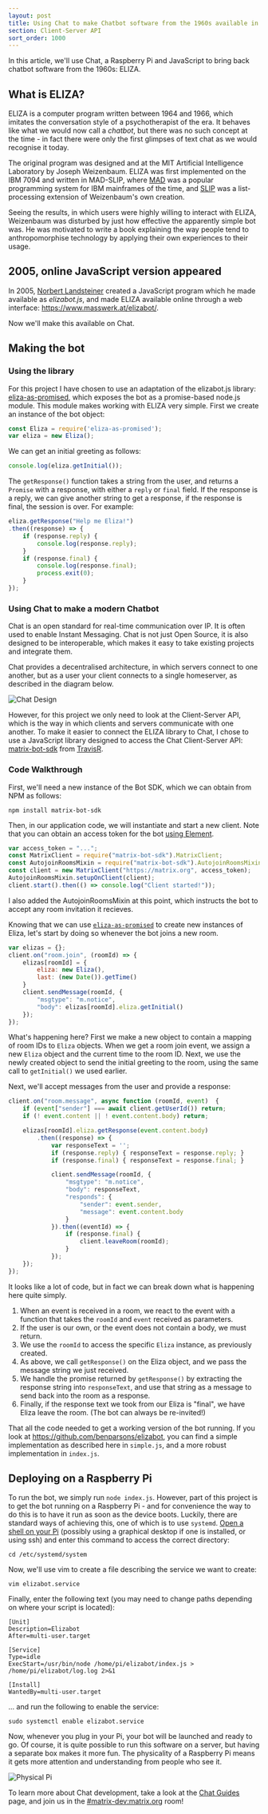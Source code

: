 ```yaml
---
layout: post
title: Using Chat to make Chatbot software from the 1960s available in 2018
section: Client-Server API
sort_order: 1000
---
```


In this article, we'll use Chat, a Raspberry Pi and JavaScript to bring back
chatbot software from the 1960s: ELIZA.

## What is ELIZA?

ELIZA is a computer program written between 1964 and 1966, which imitates the
conversation style of a psychotherapist of the era. It behaves like what we
would now call a *chatbot*, but there was no such concept at the time - in fact
there were only the first glimpses of text chat as we would recognise it today.

The original program was designed and at the MIT Artificial Intelligence
Laboratory by Joseph Weizenbaum. ELIZA was first implemented on the IBM 7094
and written in MAD-SLIP, where
[MAD](https://en.wikipedia.org/wiki/MAD_(programming_language)) was a popular
programming system for IBM mainframes of the time, and
[SLIP](https://en.wikipedia.org/wiki/SLIP_(programming_language)) was a
list-processing extension of Weizenbaum's own creation.

Seeing the results, in which users were highly willing to interact with ELIZA,
Weizenbaum was disturbed by just how effective the apparently simple bot was. He
was motivated to write a book explaining the way people tend to anthropomorphise
technology by applying their own experiences to their usage.

## 2005, online JavaScript version appeared

In 2005, [Norbert Landsteiner](https://twitter.com/mass_werk) created a
JavaScript program which he made available as *elizabot.js*, and made ELIZA
available online through a web interface: <https://www.masswerk.at/elizabot/>.

Now we'll make this available on Chat.

## Making the bot

### Using the library

For this project I have chosen to use an adaptation of the elizabot.js library:
[eliza-as-promised](https://github.com/natelewis/eliza-as-promised), which
exposes the bot as a promise-based node.js module. This module makes working
with ELIZA very simple. First we create an instance of the bot object:

```javascript
const Eliza = require('eliza-as-promised');
var eliza = new Eliza();
```

We can get an initial greeting as follows:

```javascript
console.log(eliza.getInitial());
```

The `getResponse()` function takes a string from the user, and returns a
`Promise` with a response, with either a `reply` or `final` field. If the
response is a reply, we can give another string to get a response, if the
response is final, the session is over. For example:

```javascript
eliza.getResponse("Help me Eliza!")
.then((response) => {
    if (response.reply) {
        console.log(response.reply);
    }
    if (response.final) {
        console.log(response.final);
        process.exit(0);
    }
});
```

### Using Chat to make a modern Chatbot

Chat is an open standard for real-time communication over IP. It is often used
to enable Instant Messaging. Chat is not just  Open Source, it is also designed to
be interoperable, which makes it easy to take existing projects and integrate
them.

Chat provides a decentralised architecture, in which servers connect to one
another, but as a user your client connects to a single homeserver, as described
in the diagram below.

![Chat Design](/docs/projects/images/matrix-diagram.png)

However, for this project we only need to look at the Client-Server API, which
is the way in which clients and servers communicate with one another. To make it
easier to connect the ELIZA library to Chat, I chose to use a JavaScript
library designed to access the Chat Client-Server API: [matrix-bot-sdk]
from [TravisR].

### Code Walkthrough

First, we'll need a new instance of the Bot SDK, which we can obtain from NPM as
follows:

```
npm install matrix-bot-sdk
```

Then, in our application code, we will instantiate and start a new client. Note
that you can obtain an access token for the bot [using
Element](https://t2bot.io/docs/access_tokens/).

```javascript
var access_token = "...";
const MatrixClient = require("matrix-bot-sdk").MatrixClient;
const AutojoinRoomsMixin = require("matrix-bot-sdk").AutojoinRoomsMixin;
const client = new MatrixClient("https://matrix.org", access_token);
AutojoinRoomsMixin.setupOnClient(client);
client.start().then(() => console.log("Client started!"));
```

I also added the AutojoinRoomsMixin at this point, which instructs the bot to
accept any room invitation it recieves.

Knowing that we can use
[`eliza-as-promised`](https://github.com/natelewis/eliza-as-promised) to create
new instances of Eliza, let's start by doing so whenever the bot joins a new
room.

```javascript
var elizas = {};
client.on("room.join", (roomId) => {
    elizas[roomId] = {
        eliza: new Eliza(),
        last: (new Date()).getTime()
    }
    client.sendMessage(roomId, {
        "msgtype": "m.notice",
        "body": elizas[roomId].eliza.getInitial()
    });
});
```

What's happening here? First we make a new object to contain a mapping of room
IDs to `Eliza` objects. When we get a room join event, we assign a new `Eliza`
object and the current time to the room ID. Next, we use the newly created
object to send the initial greeting to the room, using the same call to
`getInitial()` we used earlier.

Next, we'll accept messages from the user and provide a response:

```javascript
client.on("room.message", async function (roomId, event)  {
    if (event["sender"] === await client.getUserId()) return;
    if (! event.content || ! event.content.body) return;

    elizas[roomId].eliza.getResponse(event.content.body)
        .then((response) => {
            var responseText = '';
            if (response.reply) { responseText = response.reply; }
            if (response.final) { responseText = response.final; }

            client.sendMessage(roomId, {
                "msgtype": "m.notice",
                "body": responseText,
                "responds": {
                    "sender": event.sender,
                    "message": event.content.body
                }
            }).then((eventId) => {
                if (response.final) {
                    client.leaveRoom(roomId);
                }
            });
    });
});
```

It looks like a lot of code, but in fact we can break down what is happening here quite simply.

1. When an event is received in a room, we react to the event with a function
   that takes the `roomId` and `event` received as parameters.
2. If the user is our own, or the event does not contain a body, we must
   return.
3. We use the `roomId` to access the specific `Eliza` instance, as previously
   created.
4. As above, we call `getResponse()` on the Eliza object, and we pass the
   message string we just received.
5. We handle the promise returned by `getResponse()` by extracting the response
   string into `responseText`, and use that string as a message to send back
   into the room as a response.
6. Finally, if the response text we took from our Eliza is "final", we have
   Eliza leave the room. (The bot can always be re-invited!)

That all the code needed to get a working version of the bot running. If you look at <https://github.com/benparsons/elizabot>, you can find a simple implementation as described here in `simple.js`, and a more robust implementation in `index.js`.

## Deploying on a Raspberry Pi

To run the bot, we simply run `node index.js`. However, part of this project is
to get the bot running on a Raspberry Pi - and for convenience the way to do
this is to have it run as soon as the device boots. Luckily, there are standard
ways of achieving this, one of which is to use `systemd`. [Open a shell on your
Pi](https://www.raspberrypi.org/documentation/usage/terminal/) (possibly using a
graphical desktop if one is installed, or using ssh) and enter this command to
access the correct directory:

```
cd /etc/systemd/system
```

Now, we'll use vim to create a file describing the service we want to create:

```
vim elizabot.service
```

Finally, enter the following text (you may need to change paths depending on
where your script is located):

```
[Unit]
Description=Elizabot
After=multi-user.target

[Service]
Type=idle
ExecStart=/usr/bin/node /home/pi/elizabot/index.js > /home/pi/elizabot/log.log 2>&1

[Install]
WantedBy=multi-user.target
```

... and run the following to enable the service:

```
sudo systemctl enable elizabot.service
```

Now, whenever you plug in your Pi, your bot will be launched and ready to go. Of
course, it is quite possible to run this software on a server, but having a
separate box makes it more fun. The physicality of a Raspberry Pi means it gets
more attention and understanding from people who see it.

![Physical Pi](/docs/projects/images/elizabot-pi.png)

To learn more about Chat development, take a look at the [Chat Guides](https://matrix.org/docs/guides)
page, and join us in the [#matrix-dev:matrix.org](https://to.chat.imzqqq.top/#/#matrix-dev:matrix.org) room!

[matrix-bot-sdk]: https://github.com/turt2live/matrix-bot-sdk
[TravisR]: https://github.com/turt2live